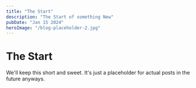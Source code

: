 ```yaml
---
title: "The Start"
description: "The Start of something New"
pubDate: "Jan 15 2024"
heroImage: "/blog-placeholder-2.jpg"
---
```


# The Start

We'll keep this short and sweet. It's just a placeholder for actual posts in the future anyways.
